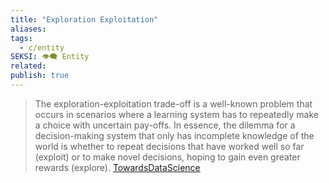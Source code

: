 ```yaml
---
title: "Exploration Exploitation"
aliases: 
tags:
  - c/entity
SEKSI: 👁️‍🗨️ Entity
related:
publish: true
---
```

> The exploration-exploitation trade-off is a well-known problem that occurs in scenarios where a learning system has to repeatedly make a choice with uncertain pay-offs. In essence, the dilemma for a decision-making system that only has incomplete knowledge of the world is whether to repeat decisions that have worked well so far (exploit) or to make novel decisions, hoping to gain even greater rewards (explore).
> [TowardsDataScience](https://towardsdatascience.com/intuition-exploration-vs-exploitation-c645a1d37c7a#:~:text=The%20exploration%2Dexploitation%20trade%2Doff,choice%20with%20uncertain%20pay%2Doffs.&text=In%20this%20setting%2C%20just%20like,options%20have%20been%20taken%20earlier.)
